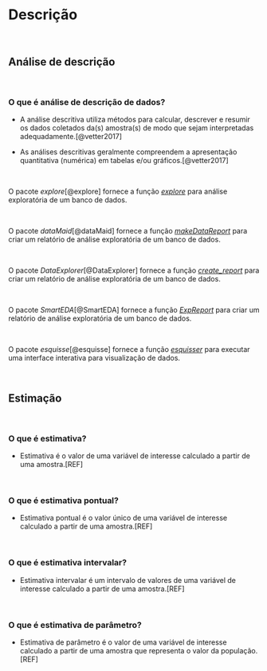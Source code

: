 # **Descrição**

<br>

## Análise de descrição

<br>

### O que é análise de descrição de dados?

-   A análise descritiva utiliza métodos para calcular, descrever e resumir os dados coletados da(s) amostra(s) de modo que sejam interpretadas adequadamente.[@vetter2017]

-   As análises descritivas geralmente compreendem a apresentação quantitativa (numérica) em tabelas e/ou gráficos.[@vetter2017]


<br>

::: {.infobox .Rlogo data-latex="{images/Rlogo}"}
O pacote *explore*[@explore] fornece a função [*explore*](https://www.rdocumentation.org/packages/explore/versions/1.0.2/topics/explore) para análise exploratória de um banco de dados.
:::

<br>

::: {.infobox .Rlogo data-latex="{images/Rlogo}"}
O pacote *dataMaid*[@dataMaid] fornece a função [*makeDataReport*](https://www.rdocumentation.org/packages/dataMaid/versions/1.4.1/topics/makeDataReport) para criar um relatório de análise exploratória de um banco de dados.
:::

<br>

::: {.infobox .Rlogo data-latex="{images/Rlogo}"}
O pacote *DataExplorer*[@DataExplorer] fornece a função [*create_report*](https://www.rdocumentation.org/packages/DataExplorer/versions/0.8.2/topics/create_report) para criar um relatório de análise exploratória de um banco de dados.
:::

<br>

::: {.infobox .Rlogo data-latex="{images/Rlogo}"}
O pacote *SmartEDA*[@SmartEDA] fornece a função [*ExpReport*](https://www.rdocumentation.org/packages/SmartEDA/versions/0.3.9/topics/ExpReport) para criar um relatório de análise exploratória de um banco de dados.
:::

<br>

::: {.infobox .Rlogo data-latex="{images/Rlogo}"}
O pacote *esquisse*[@esquisse] fornece a função [*esquisser*](https://www.rdocumentation.org/packages/esquisse/versions/1.1.2/topics/esquisser) para executar uma interface interativa para visualização de dados.
:::

<br>

## Estimação

<br>

### O que é estimativa?

-   Estimativa é o valor de uma variável de interesse calculado a partir de uma amostra.[REF]

<br>

### O que é estimativa pontual?

-   Estimativa pontual é o valor único de uma variável de interesse calculado a partir de uma amostra.[REF]

<br>

### O que é estimativa intervalar?

-   Estimativa intervalar é um intervalo de valores de uma variável de interesse calculado a partir de uma amostra.[REF]

<br>

### O que é estimativa de parâmetro?

-   Estimativa de parâmetro é o valor de uma variável de interesse calculado a partir de uma amostra que representa o valor da população.[REF]

<br>
